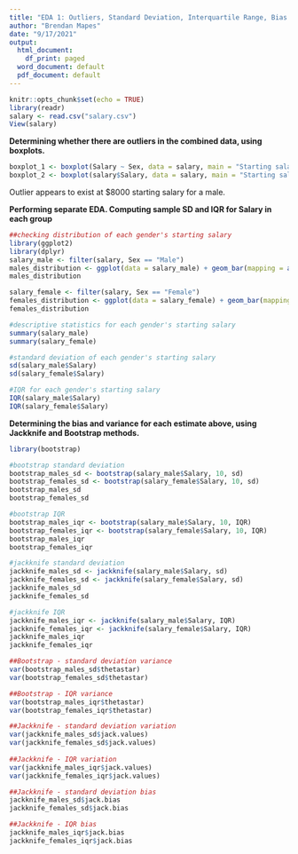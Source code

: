 ---
title: "EDA 1: Outliers, Standard Deviation, Interquartile Range, Bias and Variance with Bootstrap & Jackknife"
author: "Brendan Mapes"
date: "9/17/2021"
output:
  html_document:
    df_print: paged
  word_document: default
  pdf_document: default
---

```{r setup, include=TRUE}
knitr::opts_chunk$set(echo = TRUE)
library(readr)
salary <- read.csv("salary.csv")
View(salary)
```

**Determining whether there are outliers in the combined data, using boxplots.**

```{r}
boxplot_1 <- boxplot(Salary ~ Sex, data = salary, main = "Starting salaries for clerical hires at a bank", xlab= "Sex", ylab="Salary in Dollars")
boxplot_2 <- boxplot(salary$Salary, data = salary, main = "Starting salaries for clerical hires at a bank", xlab= "(Males and Females)", ylab="Salary in Dollars")

```

Outlier appears to exist at $8000 starting salary for a male. 

**Performing separate EDA. Computing sample SD and IQR for Salary in each group**

```{r}

##checking distribution of each gender's starting salary
library(ggplot2)
library(dplyr)
salary_male <- filter(salary, Sex == "Male")
males_distribution <- ggplot(data = salary_male) + geom_bar(mapping = aes(x= Salary)) + ggtitle("Male starting salaries") + xlab("salary in dollars")
males_distribution

salary_female <- filter(salary, Sex == "Female")
females_distribution <- ggplot(data = salary_female) + geom_bar(mapping = aes(x=Salary)) + xlab("salary in dollars") + ggtitle("Female starting salaries")
females_distribution

#descriptive statistics for each gender's starting salary
summary(salary_male)
summary(salary_female)

#standard deviation of each gender's starting salary
sd(salary_male$Salary)
sd(salary_female$Salary)

#IQR for each gender's starting salary
IQR(salary_male$Salary)
IQR(salary_female$Salary)
```

**Determining the bias and variance for each estimate above, using Jackknife and Bootstrap methods.**

```{r}

library(bootstrap)

#bootstrap standard deviation
bootstrap_males_sd <- bootstrap(salary_male$Salary, 10, sd)
bootstrap_females_sd <- bootstrap(salary_female$Salary, 10, sd)
bootstrap_males_sd
bootstrap_females_sd

#bootstrap IQR 
bootstrap_males_iqr <- bootstrap(salary_male$Salary, 10, IQR)
bootstrap_females_iqr <- bootstrap(salary_female$Salary, 10, IQR)
bootstrap_males_iqr
bootstrap_females_iqr

#jackknife standard deviation
jackknife_males_sd <- jackknife(salary_male$Salary, sd)
jackknife_females_sd <- jackknife(salary_female$Salary, sd)
jackknife_males_sd
jackknife_females_sd

#jackknife IQR
jackknife_males_iqr <- jackknife(salary_male$Salary, IQR)
jackknife_females_iqr <- jackknife(salary_female$Salary, IQR)
jackknife_males_iqr
jackknife_females_iqr

##Bootstrap - standard deviation variance
var(bootstrap_males_sd$thetastar)
var(bootstrap_females_sd$thetastar)

##Bootstrap - IQR variance
var(bootstrap_males_iqr$thetastar)
var(bootstrap_females_iqr$thetastar)

##Jackknife - standard deviation variation
var(jackknife_males_sd$jack.values)
var(jackknife_females_sd$jack.values)
    
##Jackknife - IQR variation
var(jackknife_males_iqr$jack.values)
var(jackknife_females_iqr$jack.values)

##Jackknife - standard deviation bias
jackknife_males_sd$jack.bias
jackknife_females_sd$jack.bias

##Jackknife - IQR bias
jackknife_males_iqr$jack.bias
jackknife_females_iqr$jack.bias

```
